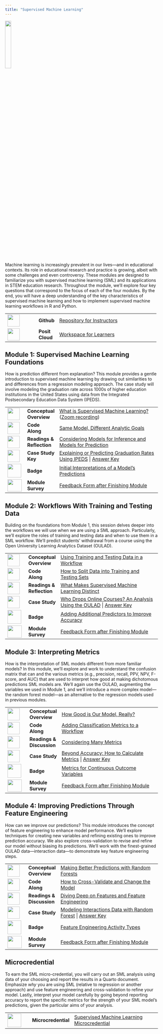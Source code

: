 ```yaml
---
title: "Supervised Machine Learning"
---
```


![](images/ml-micro.png){width="20%"}

Machine learning is increasingly prevalent in our lives---and in educational contexts. Its role in educational research and practice is growing, albeit with some challenges and even controversy. These modules are designed to familiarize you with supervised machine learning (SML) and its applications in STEM education research. Throughout the module, we'll explore four key questions that correspond to the focus of each of the four modules. By the end, you will have a deep understanding of the key characteristics of supervised machine learning and how to implement supervised machine learning workflows in R and Python.

+------------------------------------+-----------------+-----------------------------------------------------------------------------------------------------------------------+
| ![](images/github.png){width="40"} | **Github\       | [Repository for Instructors](https://github.com/laser-institute/supervised-machine-learning)                          |
|                                    | **              |                                                                                                                       |
+------------------------------------+-----------------+-----------------------------------------------------------------------------------------------------------------------+
| ![](images/posit.png){width="40"}  | **Posit Cloud** | [Workspace for Learners](https://posit.cloud/spaces/493094/join?access_code=qjsumVzA0HZYgrxOSizVbVPmDs7iHYS32yUQaqDe) |
+------------------------------------+-----------------+-----------------------------------------------------------------------------------------------------------------------+

## Module 1: Supervised Machine Learning Foundations

How is prediction different from explanation? This module provides a gentle introduction to supervised machine learning by drawing out similarities to and differences from a regression modeling approach. The case study will involve modeling the graduation rate across 1000s of higher education institutions in the United States using data from the Integrated Postsecondary Education Data System (IPEDS).

+-------------------------------------------------+--------------------+------------------------------------------------------------------------------------------------------------------------------------------------------------------------------------------------------------------------------------------------------------------------------------------------------+
| ![](images/conceptual-overview.png){width="40"} | **Conceptual\      | [What is Supervised Machine Learning?](https://laser-institute.github.io/supervised-machine-learning/module-1/sml-1-conceptual-overview.html#/title-slide) ([Zoom recording](https://tennessee.zoom.us/rec/share/AChieBcV1comrINi2AfkuMXjSGOrEPMjvDLEUVfpSDtigsH2siSVAEDXsckC3hyE.CL4NZyfjk8bX3zPX)) |
|                                                 | Overview**         |                                                                                                                                                                                                                                                                                                      |
+-------------------------------------------------+--------------------+------------------------------------------------------------------------------------------------------------------------------------------------------------------------------------------------------------------------------------------------------------------------------------------------------+
| ![](images/code-along.png){width="40"}          | **Code Along**     | [Same Model, Different Analytic Goals](https://laser-institute.github.io/supervised-machine-learning/module-1/sml-1-code-along.html)                                                                                                                                                                 |
+-------------------------------------------------+--------------------+------------------------------------------------------------------------------------------------------------------------------------------------------------------------------------------------------------------------------------------------------------------------------------------------------+
| ![](images/reading.png){width="40"}             | **Readings &\      | [Considering Models for Inference and Models for Prediction](https://laser-institute.github.io/supervised-machine-learning/module-1/sml-1-readings.html)                                                                                                                                             |
|                                                 | Reflection**       |                                                                                                                                                                                                                                                                                                      |
+-------------------------------------------------+--------------------+------------------------------------------------------------------------------------------------------------------------------------------------------------------------------------------------------------------------------------------------------------------------------------------------------+
| ![](images/case-study.png){width="40"}          | **Case Study Key** | [Explaining or Predicting Graduation Rates Using IPEDS](https://posit.cloud/spaces/493094/join?access_code=qjsumVzA0HZYgrxOSizVbVPmDs7iHYS32yUQaqDe) \| [Answer Key](https://laser-institute.github.io/supervised-machine-learning/module-1/sml-1-case-study-key.html)                               |
+-------------------------------------------------+--------------------+------------------------------------------------------------------------------------------------------------------------------------------------------------------------------------------------------------------------------------------------------------------------------------------------------+
| ![](images/ml-badge-1.png){width="45"}          | **Badge**          | [Initial Interpretations of a Model's Predictions](https://laser-institute.github.io/supervised-machine-learning/module-1/sml-1-badge.html)                                                                                                                                                          |
+-------------------------------------------------+--------------------+------------------------------------------------------------------------------------------------------------------------------------------------------------------------------------------------------------------------------------------------------------------------------------------------------+
| ![](images/survey.png){width="47" height="40"}  | **Module Survey**  | [Feedback Form after Finishing Module](https://www.surveymonkey.com/r/SML_Mod1_July24)                                                                                                                                                                                                               |
+-------------------------------------------------+--------------------+------------------------------------------------------------------------------------------------------------------------------------------------------------------------------------------------------------------------------------------------------------------------------------------------------+

## Module 2: Workflows With Training and Testing Data

Building on the foundations from Module 1, this session delves deeper into the workflows we will use when we are using a SML approach. Particularly, we'll explore the roles of training and testing data and when to use them in a SML workflow. We'll predict students' withdrawal from a course using the Open University Learning Analytics Dataset (OULAD).

+------------------------------------------------+-------------------+------------------------------------------------------------------------------------------------------------------------------------------------------------------------------------------------------------------------------------------------------------------------+
| ![](images/presentation.png){width="40"}       | **Conceptual\     | [Using Training and Testing Data in a Workflow](https://laser-institute.github.io/supervised-machine-learning/module-2/sml-2-conceptual-overview.html#/title-slide)                                                                                                    |
|                                                | Overview**        |                                                                                                                                                                                                                                                                        |
+------------------------------------------------+-------------------+------------------------------------------------------------------------------------------------------------------------------------------------------------------------------------------------------------------------------------------------------------------------+
| ![](images/code-along.png){width="40"}         | **Code Along**    | [How to Split Data into Training and Testing Sets](https://laser-institute.github.io/supervised-machine-learning/module-2/sml-2-code-along.html)                                                                                                                       |
+------------------------------------------------+-------------------+------------------------------------------------------------------------------------------------------------------------------------------------------------------------------------------------------------------------------------------------------------------------+
| ![](images/reading.png){width="40"}            | **Readings &\     | [What Makes Supervised Machine Learning Distinct](https://laser-institute.github.io/supervised-machine-learning/module-2/sml-2-readings.html)                                                                                                                          |
|                                                | Reflection**      |                                                                                                                                                                                                                                                                        |
+------------------------------------------------+-------------------+------------------------------------------------------------------------------------------------------------------------------------------------------------------------------------------------------------------------------------------------------------------------+
| ![](images/case-study.png){width="40"}         | **Case Study**    | [Who Drops Online Courses? An Analysis Using the OULAD](https://posit.cloud/spaces/493094/join?access_code=qjsumVzA0HZYgrxOSizVbVPmDs7iHYS32yUQaqDe) \| [Answer Key](https://laser-institute.github.io/supervised-machine-learning/module-2/sml-2-case-study-key.html) |
+------------------------------------------------+-------------------+------------------------------------------------------------------------------------------------------------------------------------------------------------------------------------------------------------------------------------------------------------------------+
| ![](images/ml-badge-2.png){width="45"}         | **Badge**         | [Adding Additional Predictors to Improve Accuracy](https://laser-institute.github.io/supervised-machine-learning/module-2/sml-2-badge.html)                                                                                                                            |
+------------------------------------------------+-------------------+------------------------------------------------------------------------------------------------------------------------------------------------------------------------------------------------------------------------------------------------------------------------+
| ![](images/survey.png){width="47" height="40"} | **Module Survey** | [Feedback Form after Finishing Module](https://www.surveymonkey.com/r/SML_Mod2_July24)                                                                                                                                                                                 |
+------------------------------------------------+-------------------+------------------------------------------------------------------------------------------------------------------------------------------------------------------------------------------------------------------------------------------------------------------------+

## Module 3: Interpreting Metrics

How is the interpretation of SML models different from more familiar models? In this module, we'll explore and work to understand the confusion matrix that can and the various metrics (e.g., precision, recall, PPV, NPV, F-score, and AUC) that are used to interpret how good at making dichotomous predictions SML models are. We'll again use the OULAD, augmenting the variables we used in Module 1, and we'll introduce a more complex model---the random forest model---as an alternative to the regression models used in previous modules.

+------------------------------------------------+-------------------+------------------------------------------------------------------------------------------------------------------------------------------------------------------------------------------------------------------------------------------------------------+
| ![](images/presentation.png){width="40"}       | **Conceptual\     | [How Good is Our Model, Really?](https://laser-institute.github.io/supervised-machine-learning/module-3/sml-3-conceptual-overview.html#/title-slide)                                                                                                       |
|                                                | Overview**        |                                                                                                                                                                                                                                                            |
+------------------------------------------------+-------------------+------------------------------------------------------------------------------------------------------------------------------------------------------------------------------------------------------------------------------------------------------------+
| ![](images/code-along.png){width="40"}         | **Code Along**    | [Adding Classification Metrics to a Workflow](https://laser-institute.github.io/supervised-machine-learning/module-3/sml-3-code-along.html)                                                                                                                |
+------------------------------------------------+-------------------+------------------------------------------------------------------------------------------------------------------------------------------------------------------------------------------------------------------------------------------------------------+
| ![](images/reading.png){width="40"}            | **Readings &\     | [Considering Many Metrics](https://laser-institute.github.io/supervised-machine-learning/module-4/sml-4-readings.html)                                                                                                                                     |
|                                                | Discussion**      |                                                                                                                                                                                                                                                            |
+------------------------------------------------+-------------------+------------------------------------------------------------------------------------------------------------------------------------------------------------------------------------------------------------------------------------------------------------+
| ![](images/case-study.png){width="40"}         | **Case Study**    | [Beyond Accuracy: How to Calculate Metrics](https://posit.cloud/spaces/493094/join?access_code=qjsumVzA0HZYgrxOSizVbVPmDs7iHYS32yUQaqDe) \| [Answer Key](https://laser-institute.github.io/supervised-machine-learning/module-3/sml-3-case-study-key.html) |
+------------------------------------------------+-------------------+------------------------------------------------------------------------------------------------------------------------------------------------------------------------------------------------------------------------------------------------------------+
| ![](images/ml-badge-3.png){width="45"}         | **Badge**         | [Metrics for Continuous Outcome Variables](https://laser-institute.github.io/supervised-machine-learning/module-3/sml-3-badge.html)                                                                                                                        |
+------------------------------------------------+-------------------+------------------------------------------------------------------------------------------------------------------------------------------------------------------------------------------------------------------------------------------------------------+
| ![](images/survey.png){width="47" height="40"} | **Module Survey** | [Feedback Form after Finishing Module](https://www.surveymonkey.com/r/SML_Mod3_July24)                                                                                                                                                                     |
+------------------------------------------------+-------------------+------------------------------------------------------------------------------------------------------------------------------------------------------------------------------------------------------------------------------------------------------------+

## Module 4: Improving Predictions Through Feature Engineering

How can we improve our predictions? This module introduces the concept of feature engineering to enhance model performance. We'll explore techniques for creating new variables and refining existing ones to improve prediction accuracy. We also explore cross-validation to revise and refine our model without biasing its predictions. We'll work with the finest-grained OULAD data—interaction data—to demonstrate key feature engineering steps.

+------------------------------------------------+-------------------+----------------------------------------------------------------------------------------------------------------------------------------------------------------------------------------------------------------------------------------------------------------+
| ![](images/presentation.png){width="40"}       | **Conceptual\     | [Making Better Predictions with Random Forests](https://laser-institute.github.io/supervised-machine-learning/module-4/sml-4-conceptual-overview.html#/title-slide)                                                                                            |
|                                                | Overview**        |                                                                                                                                                                                                                                                                |
+------------------------------------------------+-------------------+----------------------------------------------------------------------------------------------------------------------------------------------------------------------------------------------------------------------------------------------------------------+
| ![](images/code-along.png){width="40"}         | **Code Along**    | [How to Cross-Validate and Change the Model](https://laser-institute.github.io/supervised-machine-learning/module-4/sml-4-code-along.html)                                                                                                                     |
+------------------------------------------------+-------------------+----------------------------------------------------------------------------------------------------------------------------------------------------------------------------------------------------------------------------------------------------------------+
| ![](images/reading.png){width="40"}            | **Readings &\     | [Diving Deep on Features and Feature Engineering](https://laser-institute.github.io/supervised-machine-learning/module-4/sml-4-readings.html)                                                                                                                  |
|                                                | Discussion**      |                                                                                                                                                                                                                                                                |
+------------------------------------------------+-------------------+----------------------------------------------------------------------------------------------------------------------------------------------------------------------------------------------------------------------------------------------------------------+
| ![](images/case-study.png){width="40"}         | **Case Study**    | [Modeling Interactions Data with Random Forest](https://posit.cloud/spaces/493094/join?access_code=qjsumVzA0HZYgrxOSizVbVPmDs7iHYS32yUQaqDe) \| [Answer Key](https://laser-institute.github.io/supervised-machine-learning/module-4/sml-4-case-study-key.html) |
+------------------------------------------------+-------------------+----------------------------------------------------------------------------------------------------------------------------------------------------------------------------------------------------------------------------------------------------------------+
| ![](images/ml-badge-4.png){width="45"}         | **Badge**         | [Feature Engineering Activity Types](https://laser-institute.github.io/supervised-machine-learning/module-4/sml-4-badge.html)                                                                                                                                  |
+------------------------------------------------+-------------------+----------------------------------------------------------------------------------------------------------------------------------------------------------------------------------------------------------------------------------------------------------------+
| ![](images/survey.png){width="47" height="40"} | **Module Survey** | [Feedback Form after Finishing Module](https://www.surveymonkey.com/r/SML_Mod4_July24)                                                                                                                                                                         |
+------------------------------------------------+-------------------+----------------------------------------------------------------------------------------------------------------------------------------------------------------------------------------------------------------------------------------------------------------+

## Microcredential

To earn the SML micro-credential, you will carry out an SML analysis using data of your choosing and report the results in a Quarto document. Emphasize *why* you are using SML (relative to regression or another approach) and use feature engineering and cross-validation to refine your model. Lastly, interpret your model carefully by going beyond reporting accuracy to report the specific metrics for the strength of your SML model's predictions, given the particular aims of your analysis.

+--------------------------------------+---------------------+-------------------------------------------------------------------------------------------------------------------------------------------------------+
| ![](images/ml-micro.png){width="45"} | **Microcredential** | [Supervised Machine Learning Microcredential](https://laser-institute.github.io/supervised-machine-learning/microcredential/sml-microcredential.html) |
+--------------------------------------+---------------------+-------------------------------------------------------------------------------------------------------------------------------------------------------+
